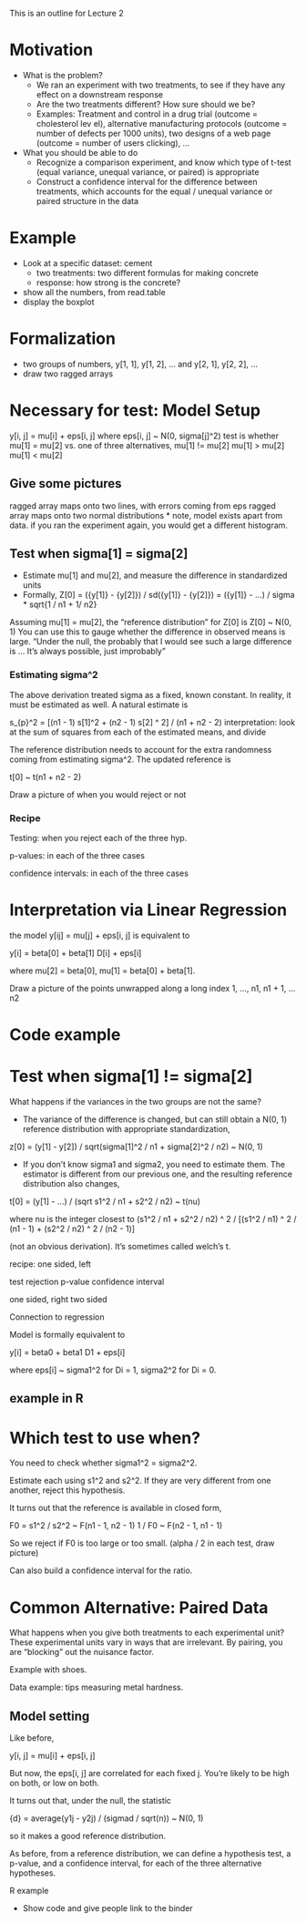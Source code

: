 
This is an outline for Lecture 2


# Motivation

* What is the problem?
  - We ran an experiment with two treatments, to see if they have any effect on a downstream response
  - Are the two treatments different? How sure should we be?
  - Examples: Treatment and control in a drug trial (outcome = cholesterol lev
el), alternative manufacturing protocols (outcome = number of defects per 1000 units), two designs of a web page (outcome = number of users clicking), ...
* What you should be able to do
  - Recognize a comparison experiment, and know which type of t-test (equal
    variance, unequal variance, or paired) is appropriate
  - Construct a confidence interval for the difference between treatments, which
    accounts for the equal / unequal variance or paired structure in the data

# Example

* Look at a specific dataset: cement
  - two treatments: two different formulas for making concrete
  - response: how strong is the concrete?
* show all the numbers, from read.table
* display the boxplot

# Formalization

* two groups of numbers, y[1, 1], y[1, 2], ... and y[2, 1], y[2, 2], ...
* draw two ragged arrays

# Necessary for test: Model Setup

y[i, j] = mu[i] + eps[i, j]
where eps[i, j] ~ N(0, sigma[j]^2)
test is whether mu[1] = mu[2]
vs. one of three alternatives,
mu[1] != mu[2]
mu[1] > mu[2]
mu[1] < mu[2]

## Give some pictures
ragged array maps onto two lines, with errors coming from eps
ragged array maps onto two normal distributions
* note, model exists apart from data. if you ran the experiment again, you would
  get a different histogram.

## Test when sigma[1] = sigma[2]
* Estimate mu[1] and mu[2], and measure the difference in standardized units
* Formally,
Z[0] = (\bar{y[1]} - \bar{y[2]}) / sd(\bar{y[1]} - \bar{y[2]})
= (\bar{y[1]} - ...) / sigma * sqrt{1 / n1 + 1/ n2}

Assuming mu[1] = mu[2], the "reference distribution" for Z[0] is
Z[0] ~ N(0, 1)
You can use this to gauge whether the difference in observed means is large.
"Under the null, the probably that I would see such a large difference is ...
It's always possible, just improbably"

### Estimating sigma^2

The above derivation treated sigma as a fixed, known constant. In reality, it
must be estimated as well. A natural estimate is

s_{p}^2 = [(n1 - 1) s[1]^2 + (n2 - 1) s[2] ^ 2] / (n1 + n2 - 2)
interpretation: look at the sum of squares from each of the estimated means, and divide

The reference distribution needs to account for the extra randomness coming from
estimating sigma^2. The updated reference is

t[0] ~ t(n1 + n2 - 2)

Draw a picture of when you would reject or not


### Recipe

Testing:
when you reject each of the three hyp.

p-values:
in each of the three cases


confidence intervals:
in each of the three cases

# Interpretation via Linear Regression

the model y[ij] = mu[j] + eps[i, j] is equivalent to

y[i] = beta[0] + beta[1] D[i] + eps[i]

where mu[2] = beta[0], mu[1] = beta[0] + beta[1].

Draw a picture of the points unwrapped along a long index 1, ..., n1, n1 + 1, ... n2

# Code example

# Test when sigma[1] != sigma[2]

What happens if the variances in the two groups are not the same?

* The variance of the difference is changed, but can still obtain a N(0, 1)
  reference distribution with appropriate standardization,

z[0] = (y[1] - y[2]) / sqrt(sigma[1]^2 / n1 + sigma[2]^2 / n2) ~ N(0, 1)

* If you don't know sigma1 and sigma2, you need to estimate them. The estimator
  is different from our previous one, and the resulting reference distribution
  also changes,

t[0] = (y[1] - ...) / (sqrt s1^2 / n1 + s2^2 / n2) ~ t(nu)

where nu is the integer closest to (s1^2 / n1 + s2^2 / n2) ^ 2 / [(s1^2 / n1) ^ 2 / (n1 - 1) + (s2^2 / n2) ^ 2 / (n2 - 1)]

(not an obvious derivation). It's sometimes called welch's t.

recipe:
one sided, left

test rejection
p-value
confidence interval

one sided, right
two sided

Connection to regression

Model is formally equivalent to 

y[i] = beta0 + beta1 D1 + eps[i]

where eps[i] ~ sigma1^2 for Di = 1, sigma2^2 for Di = 0.

## example in R

# Which test to use when?

You need to check whether sigma1^2 = sigma2^2.

Estimate each using s1^2 and s2^2. If they are very different from one another,
reject this hypothesis.

It turns out that the reference is available in closed form,

F0 = s1^2 / s2^2 ~ F(n1 - 1, n2 - 1)
1 / F0 ~ F(n2 - 1, n1 - 1)

So we reject if F0 is too large or too small. (alpha / 2 in each test, draw picture)

Can also build a confidence interval for the ratio.

# Common Alternative: Paired Data

What happens when you give both treatments to each experimental unit?
These experimental units vary in ways that are irrelevant. By pairing, you are
"blocking" out the nuisance factor.

Example with shoes.

Data example: tips measuring metal hardness.


## Model setting

Like before,

y[i, j] = mu[i] + eps[i, j]

But now, the eps[i, j] are correlated for each fixed j. You're likely to be high
on both, or low on both.

It turns out that, under the null, the statistic

\bar{d} = average(y1j - y2j) / (sigmad / sqrt(n)) ~ N(0, 1)

so it makes a good reference distribution.

As before, from a reference distribution, we can define a hypothesis test, a
p-value, and a confidence interval, for each of the three alternative
hypotheses.

R example

* Show code and give people link to the binder
